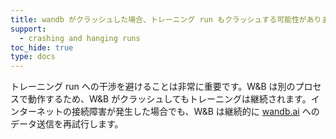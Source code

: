 ```yaml
---
title: wandb がクラッシュした場合、トレーニング run もクラッシュする可能性がありますか？
support:
  - crashing and hanging runs
toc_hide: true
type: docs
---
```

トレーニング run への干渉を避けることは非常に重要です。W&B は別のプロセスで動作するため、W&B がクラッシュしてもトレーニングは継続されます。インターネットの接続障害が発生した場合でも、W&B は継続的に [wandb.ai](https://wandb.ai) へのデータ送信を再試行します。